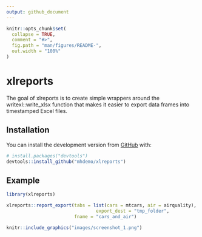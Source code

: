 ```yaml
---
output: github_document
---
```


<!-- README.md is generated from README.Rmd. Please edit that file -->

```r
knitr::opts_chunk$set(
  collapse = TRUE,
  comment = "#>",
  fig.path = "man/figures/README-",
  out.width = "100%"
)
```

# xlreports

<!-- badges: start -->
<!-- badges: end -->

The goal of xlreports is to create simple wrappers around the writexl::write_xlsx function that
makes it easier to export data frames into timestamped Excel files.

## Installation

<!-- You can install the released version of xlreports from [CRAN](https://CRAN.R-project.org) with:

``` r
install.packages("xlreports")
``` -->

You can install the development version from [GitHub](https://github.com/) with:

``` r
# install.packages("devtools")
devtools::install_github("mhdemo/xlreports")
```
## Example

```r
library(xlreports)

xlreports::report_export(tabs = list(cars = mtcars, air = airquality),
                                 export_dest = "tmp_folder",
                         fname = "cars_and_air")
```

```r
knitr::include_graphics("images/screenshot_1.png")
```
